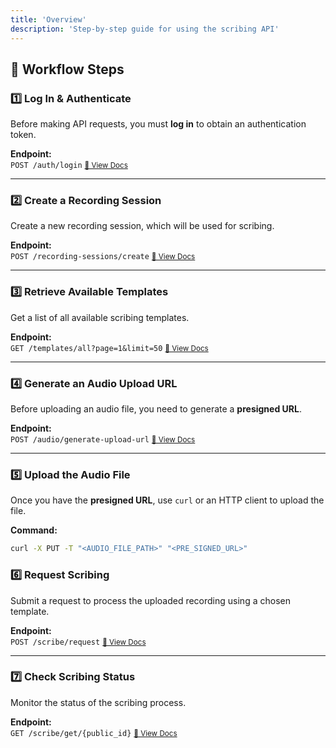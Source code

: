 ```yaml
---
title: 'Overview'
description: 'Step-by-step guide for using the scribing API'
---
```



## 🔹 **Workflow Steps**

### 1️⃣ **Log In & Authenticate**
Before making API requests, you must **log in** to obtain an authentication token.

**Endpoint:**  
`POST /auth/login` [<small>📖 View Docs</small>](/api-reference/scribing-endpoints/authentication)

---

### 2️⃣ **Create a Recording Session**
Create a new recording session, which will be used for scribing.

**Endpoint:**  
`POST /recording-sessions/create` [<small>📖 View Docs</small>](/api-reference/scribing-endpoints/create-recording-session)

---

### 3️⃣ **Retrieve Available Templates**
Get a list of all available scribing templates.

**Endpoint:**  
`GET /templates/all?page=1&limit=50` [<small>📖 View Docs</small>](/api-reference/scribing-endpoints/get-all-templates)

---

### 4️⃣ **Generate an Audio Upload URL**
Before uploading an audio file, you need to generate a **presigned URL**.

**Endpoint:**  
`POST /audio/generate-upload-url` [<small>📖 View Docs</small>](/api-reference/scribing-endpoints/upload-audio)

---

### 5️⃣ **Upload the Audio File**
Once you have the **presigned URL**, use `curl` or an HTTP client to upload the file.

**Command:**  
```bash
curl -X PUT -T "<AUDIO_FILE_PATH>" "<PRE_SIGNED_URL>"
```

### 6️⃣ **Request Scribing**
Submit a request to process the uploaded recording using a chosen template.

**Endpoint:**  
`POST /scribe/request` [<small>📖 View Docs</small>](/api-reference/scribing-endpoints/request-scribe)

---

### 7️⃣ **Check Scribing Status**
Monitor the status of the scribing process.

**Endpoint:**  
`GET /scribe/get/{public_id}` [<small>📖 View Docs</small>](/api-reference/scribing-endpoints/get-scribe)











